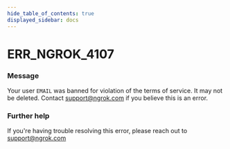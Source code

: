 ```yaml
---
hide_table_of_contents: true
displayed_sidebar: docs
---
```



# ERR_NGROK_4107

### Message

Your user `EMAIL` was banned for violation of the terms of service. It may not be deleted. Contact support@ngrok.com if you believe this is an error.

### Further help

If you're having trouble resolving this error, please reach out to [support@ngrok.com](mailto:support@ngrok.com?subject=Help%20with%20ERR_NGROK_4107)

<ErrorDetails error="err_ngrok_4107" />
